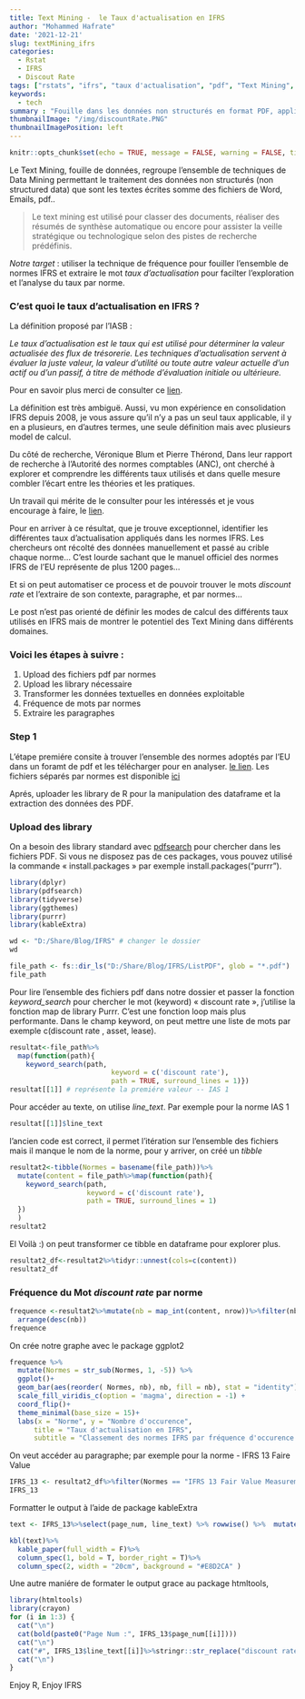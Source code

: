 ```yaml
---
title: Text Mining -  le Taux d'actualisation en IFRS
author: "Mohammed Hafrate"
date: '2021-12-21'
slug: textMining_ifrs
categories:
  - Rstat
  - IFRS
  - Discout Rate
tags: ["rstats", "ifrs", "taux d'actualisation", "pdf", "Text Mining", "IASB"]
keywords:
  - tech
summary : "Fouille dans les données non structurés en format PDF, application pour analyser la Fréquence du mots <Taux d'actualisation> dans les Normes IFRS "
thumbnailImage: "/img/discountRate.PNG"
thumbnailImagePosition: left
---
```


```r
knitr::opts_chunk$set(echo = TRUE, message = FALSE, warning = FALSE, tidy = "styler")
```

Le Text Mining, fouille de données, regroupe l'ensemble de techniques de Data Mining permettant le traitement des données non structurés (non structured data) que sont les textes écrites somme des fichiers de Word, Emails, pdf..

> Le text mining est utilisé pour classer des documents, réaliser des résumés de synthèse automatique ou encore pour assister la veille stratégique ou technologique selon des pistes de recherche prédéfinis.

*Notre target* : utiliser la technique de fréquence pour fouiller l'ensemble de normes IFRS et extraire le mot *taux d'actualisation* pour facilter l'exploration et l'analyse du taux par norme.

### C'est quoi le taux d'actualisation en IFRS ?

La définition proposé par l'IASB :

*Le taux d'actualisation est le taux qui est utilisé pour déterminer la valeur actualisée des flux de trésorerie. Les techniques d'actualisation servent à évaluer la juste valeur, la valeur d'utilité ou toute autre valeur actuelle d'un actif ou d'un passif, à titre de méthode d'évaluation initiale ou ultérieure.*

Pour en savoir plus merci de consulter ce [lien](https://www.iasplus.com/fr-ca/projets/ifrs/projets-termines/discount-rates-research).

La définition est très ambiguë. Aussi, vu mon expérience en consolidation IFRS depuis 2008, je vous assure qu'il n'y a pas un seul taux applicable, il y en a plusieurs, en d'autres termes, une seule définition mais avec plusieurs model de calcul.

Du côté de recherche, Véronique Blum et Pierre Thérond, Dans leur rapport de recherche à l'Autorité des normes comptables (ANC), ont cherché à explorer et comprendre les différents taux utilisés et dans quelle mesure combler l'écart entre les théories et les pratiques.

Un travail qui mérite de le consulter pour les intéressés et je vous encourage à faire, le [lien](https://www.anc.gouv.fr/files/live/sites/anc/files/contributed/ANC/3_Recherche/D_Etats%20generaux/2019/Policy%20papers/TR3_PP_BLUM_THEROND_2019_Francais-summary-final.pdf).

Pour en arriver à ce résultat, que je trouve exceptionnel, identifier les différentes taux d'actualisation appliqués dans les normes IFRS. Les chercheurs ont récolté des données manuellement et passé au crible chaque norme... C'est lourde sachant que le manuel officiel des normes IFRS de l'EU représente de plus 1200 pages...

Et si on peut automatiser ce process et de pouvoir trouver le mots *discount rate* et l'extraire de son contexte, paragraphe, et par normes...

Le post n'est pas orienté de définir les modes de calcul des différents taux utilisés en IFRS mais de montrer le potentiel des Text Mining dans différents domaines.

### Voici les étapes à suivre :

1.  Upload des fichiers pdf par normes
2.  Upload les library nécessaire
3.  Transformer les données textuelles en données exploitable
4.  Fréquence de mots par normes
5.  Extraire les paragraphes

### Step 1

L'étape premiére consite à trouver l'ensemble des normes adoptés par l'EU dans un foramt de pdf et les télécharger pour en analyser. [le lien](https://eur-lex.europa.eu/legal-content/EN/TXT/?uri=CELEX%3A02008R1126-20210401). Les fichiers séparés par normes est disponible [ici](https://github.com/hafrate/NomesIFRS)

Aprés, uploader les library de R pour la manipulation des dataframe et la extraction des données des PDF.

### Upload des library

On a besoin des library standard avec [pdfsearch](https://cran.r-project.org/web/packages/pdfsearch/vignettes/intro_to_pdfsearch.html) pour chercher dans les fichiers PDF. Si vous ne disposez pas de ces packages, vous pouvez utilisé la commande « install.packages » par exemple install.packages("purrr").

```r
library(dplyr)
library(pdfsearch)
library(tidyverse)
library(ggthemes)
library(purrr)
library(kableExtra)
```

```r
wd <- "D:/Share/Blog/IFRS" # changer le dossier
wd
```

```r
file_path <- fs::dir_ls("D:/Share/Blog/IFRS/ListPDF", glob = "*.pdf")
file_path 
```

Pour lire l'ensemble des fichiers pdf dans notre dossier et passer la fonction *keyword_search* pour chercher le mot (keyword) « discount rate », j'utilise la fonction map de library Purrr. C'est une fonction loop mais plus performante. Dans le champ keyword, on peut mettre une liste de mots par exemple c(discount rate , asset, lease).

```r
resultat<-file_path%>%
  map(function(path){
    keyword_search(path, 
                         keyword = c('discount rate'),
                         path = TRUE, surround_lines = 1)})
resultat[[1]] # représente la premiére valeur -- IAS 1
```

Pour accéder au texte, on utilise *line_text*. Par exemple pour la norme IAS 1

```r
resultat[[1]]$line_text
```

l'ancien code est correct, il permet l'itération sur l'ensemble des fichiers mais il manque le nom de la norme, pour y arriver, on créé un *tibble*

```r
resultat2<-tibble(Normes = basename(file_path))%>%
  mutate(content = file_path%>%map(function(path){
    keyword_search(path, 
                   keyword = c('discount rate'),
                   path = TRUE, surround_lines = 1)
  })
  )
resultat2
```

El Voilà :) on peut transformer ce tibble en dataframe pour explorer plus.

```r
resultat2_df<-resultat2%>%tidyr::unnest(cols=c(content))
resultat2_df
```

### Fréquence du Mot *discount rate* par norme

```r
frequence <-resultat2%>%mutate(nb = map_int(content, nrow))%>%filter(nb>0)%>%
  arrange(desc(nb))
frequence
```

On crée notre graphe avec le package ggplot2

```r
frequence %>%
  mutate(Normes = str_sub(Normes, 1, -5)) %>%
  ggplot()+
  geom_bar(aes(reorder( Normes, nb), nb, fill = nb), stat = "identity") + 
  scale_fill_viridis_c(option = 'magma', direction = -1) +
  coord_flip()+
  theme_minimal(base_size = 15)+
  labs(x = "Norme", y = "Nombre d'occurence",
      title = "Taux d'actualisation en IFRS",
      subtitle = "Classement des normes IFRS par fréquence d'occurence du Taux d'actualisation")
```

On veut accéder au paragraphe; par exemple pour la norme - IFRS 13 Faire Value

```r
IFRS_13 <- resultat2_df%>%filter(Normes == "IFRS 13 Fair Value Measurement.pdf")
IFRS_13
```

Formatter le output à l'aide de package kableExtra

```r
text <- IFRS_13%>%select(page_num, line_text) %>% rowwise() %>%  mutate(Texte =paste(line_text, collapse = " ")) %>% select(page_num, Texte) %>% unnest(Texte)

kbl(text)%>%
  kable_paper(full_width = F)%>%
  column_spec(1, bold = T, border_right = T)%>%
  column_spec(2, width = "20cm", background = "#E8D2CA" )

```

Une autre maniére de formater le output grace au package htmltools,

```r
library(htmltools)
library(crayon)
for (i in 1:3) {
  cat("\n")
  cat(bold(paste0("Page Num :", IFRS_13$page_num[[i]])))
  cat("\n")
  cat("#", IFRS_13$line_text[[i]]%>%stringr::str_replace("discount rate", crayon::yellow$underline("discount rate")))
  cat("\n")
}

```

Enjoy R, Enjoy IFRS
